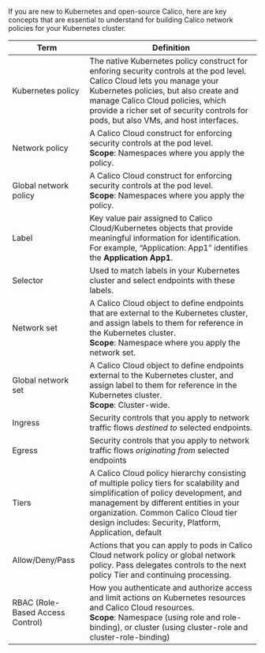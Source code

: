 If you are new to Kubernetes and open-source Calico, here are key concepts that are essential to understand for building Calico network policies for your Kubernetes cluster.

| Term                             | Definition                                                   |
| -------------------------------- | ------------------------------------------------------------ |
| Kubernetes policy                | The native Kubernetes policy construct for enforing security controls at the pod level. Calico Cloud lets you manage your Kubernetes policies, but also create and manage Calico Cloud policies, which provide a richer set of security controls for pods, but also VMs, and host interfaces. |
| Network policy                   | A Calico Cloud construct for enforcing security controls at the pod level. <br />**Scope**: Namespaces where you apply the policy. |
| Global network policy            | A Calico Cloud construct for enforcing security controls at the pod level. <br />**Scope**: Namespaces where you apply the policy. |
| Label                            | Key value pair assigned to Calico Cloud/Kubernetes objects that provide meaningful information for identification. For example, “Application: App1” identifies the **Application App1**. |
| Selector                         | Used to match labels in your Kubernetes cluster and select endpoints with these labels. |
| Network set                      | A Calico Cloud object to define endpoints that are external to the Kubernetes cluster, and assign labels to them for reference in the Kubernetes cluster. <br />**Scope**: Namespace where you apply the network set. |
| Global  network set              | A Calico Cloud object to define endpoints external to the Kubernetes cluster, and assign label to them for reference in the Kubernetes cluster. <br />**Scope**: Cluster-wide. |
| Ingress                          | Security controls that you apply to network traffic flows *destined to* selected endpoints. |
| Egress                           | Security controls that you apply to network traffic flows *originating from* selected endpoints |
| Tiers                            | A Calico Cloud policy hierarchy consisting of multiple policy tiers for scalability and simplification of policy development, and management by different entities in your organization. Common Calico Cloud tier design includes: Security, Platform, Application, default |
| Allow/Deny/Pass                  | Actions that you can apply to pods in Calico Cloud network policy or global network policy. Pass delegates controls to the next policy Tier and continuing processing. |
| RBAC (Role-Based Access Control) | How you authenticate and authorize access and limit actions on Kubernetes resources and Calico Cloud resources. <br />**Scope**: Namespace (using role and role-binding), or cluster (using cluster-role and cluster-role-binding) |